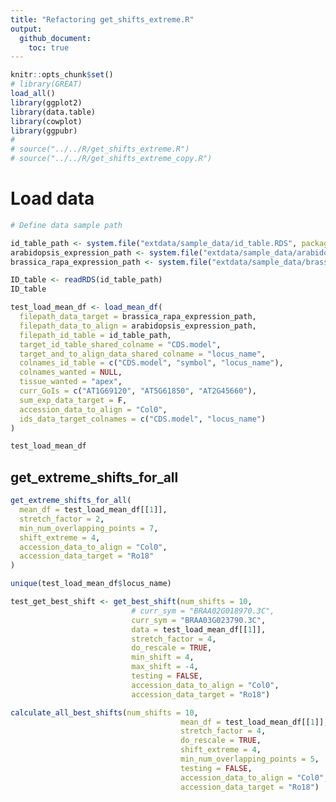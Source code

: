 ```yaml
---
title: "Refactoring get_shifts_extreme.R"
output: 
  github_document:
    toc: true
---
```


```r
knitr::opts_chunk$set()
# library(GREAT)
load_all()
library(ggplot2)
library(data.table)
library(cowplot)
library(ggpubr)
# 
# source("../../R/get_shifts_extreme.R")
# source("../../R/get_shifts_extreme_copy.R")
```

# Load data 

```r
# Define data sample path 

id_table_path <- system.file("extdata/sample_data/id_table.RDS", package = "GREAT")
arabidopsis_expression_path <- system.file("extdata/sample_data/arabidopsis_expression.RDS", package = "GREAT")
brassica_rapa_expression_path <- system.file("extdata/sample_data/brassica_rapa_expression.RDS", package = "GREAT")
```

```r
ID_table <- readRDS(id_table_path)
ID_table
```

```r
test_load_mean_df <- load_mean_df(
  filepath_data_target = brassica_rapa_expression_path,
  filepath_data_to_align = arabidopsis_expression_path,
  filepath_id_table = id_table_path,
  target_id_table_shared_colname = "CDS.model",
  target_and_to_align_data_shared_colname = "locus_name",
  colnames_id_table = c("CDS.model", "symbol", "locus_name"),
  colnames_wanted = NULL,
  tissue_wanted = "apex",
  curr_GoIs = c("AT1G69120", "AT5G61850", "AT2G45660"),
  sum_exp_data_target = F, 
  accession_data_to_align = "Col0",
  ids_data_target_colnames = c("CDS.model", "locus_name")
)

test_load_mean_df
```

## get_extreme_shifts_for_all

```r
get_extreme_shifts_for_all(
  mean_df = test_load_mean_df[[1]],
  stretch_factor = 2,
  min_num_overlapping_points = 7,
  shift_extreme = 4,
  accession_data_to_align = "Col0",
  accession_data_target = "Ro18"
)
```

```r
unique(test_load_mean_df$locus_name)
```

```r
test_get_best_shift <- get_best_shift(num_shifts = 10,
                           # curr_sym = "BRAA02G018970.3C",
                           curr_sym = "BRAA03G023790.3C",
                           data = test_load_mean_df[[1]],
                           stretch_factor = 4,
                           do_rescale = TRUE,
                           min_shift = 4,
                           max_shift = -4,
                           testing = FALSE,
                           accession_data_to_align = "Col0",
                           accession_data_target = "Ro18")
```


```r
calculate_all_best_shifts(num_shifts = 10,
                                      mean_df = test_load_mean_df[[1]],
                                      stretch_factor = 4,
                                      do_rescale = TRUE,
                                      shift_extreme = 4, 
                                      min_num_overlapping_points = 5, 
                                      testing = FALSE,
                                      accession_data_to_align = "Col0",
                                      accession_data_target = "Ro18")
```


